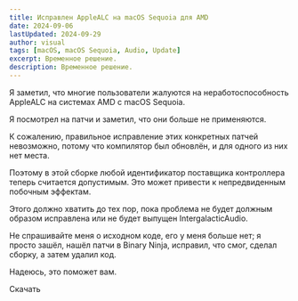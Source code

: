 ```yaml
---
title: Исправлен AppleALC на macOS Sequoia для AMD
date: 2024-09-06
lastUpdated: 2024-09-29
author: visual
tags: [macOS, macOS Sequoia, Audio, Update]
excerpt: Временное решение.
description: Временное решение.
---
```



Я заметил, что многие пользователи жалуются на неработоспособность AppleALC на системах AMD с macOS Sequoia.

Я посмотрел на патчи и заметил, что они больше не применяются.

К сожалению, правильное исправление этих конкретных патчей невозможно, потому что компилятор был обновлён, и для одного из них нет места.

Поэтому в этой сборке любой идентификатор поставщика контроллера теперь считается допустимым. Это может привести к непредвиденным побочным эффектам.

Этого должно хватить до тех пор, пока проблема не будет должным образом исправлена или не будет выпущен IntergalacticAudio.

Не спрашивайте меня о исходном коде, его у меня больше нет; я просто зашёл, нашёл патчи в Binary Ninja, исправил, что смог, сделал сборку, а затем удалил код.

Надеюсь, это поможет вам.

<LinkButton href="/Extras/Kexts/AppleALC-1.9.2-RELEASE.zip">
Скачать
</LinkButton>
